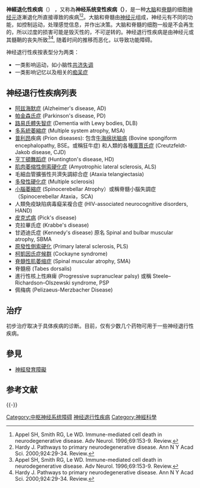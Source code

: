 {{expand|content=英文對應條目|time=2017-05-21T08:02:09+00:00}}

{{medical}}
{{Infobox medical condition
 | Name           = 神经退行性疾病
 | Image          = Parasagittal_MRI_of_human_head_in_patient_with_benign_familial_macrocephaly_prior_to_brain_injury_(ANIMATED).gif
 | Caption        = 一位罹患巨頭畸形患者的頭部斷層掃描
 |image_size =150px
 | DiseasesDB     = 
 | ICD10          = G30-G32
 | ICD9           = 
 | ICDO           = 
 | OMIM           = 
 | MedlinePlus    = 
 | eMedicineSubj  = 
 | eMedicineTopic = 
 | MeshID         = D019636
}}

'''神經退化性疾病'''（{{lang-en|'''neurodegenerative disorder'''}}） ，又称為'''神经系统变性疾病（{{lang-en|'''neurodegenerative disease'''}}）'''，是一种[[大脑|大脑]]和[[脊髓|脊髓]]的细胞[[神经元|神经元]]逐漸退化所直接導致的疾病<ref name=ap>Appel SH, Smith RG, Le WD. Immune-mediated cell death in neurodegenerative disease. Adv Neurol. 1996;69:153-9. Review. </ref><ref name=ha>Hardy J. Pathways to primary neurodegenerative disease. Ann N Y Acad Sci. 2000;924:29-34. Review.</ref>。大脑和脊髓由[[神经元|神经元]]组成，神经元有不同的功能，如控制运动，处理感觉信息，并作出决策。大脑和脊髓的细胞一般是不会再生的，所以过度的损害可能是毁灭性的，不可逆转的。神经退行性疾病是由神经元或其髓鞘的丧失所致<ref name=ap>Appel SH, Smith RG, Le WD. Immune-mediated cell death in neurodegenerative disease. Adv Neurol. 1996;69:153-9. Review. </ref><ref name=ha>Hardy J. Pathways to primary neurodegenerative disease. Ann N Y Acad Sci. 2000;924:29-34. Review.</ref>, 随着时间的推移而恶化，以导致功能障碍。

神经退行性疾按表型分为两类： 
* 一类影响运动，如小脑性[[共济失调|共济失调]]
* 一类影响记忆以及相关的[[痴呆症|痴呆症]]

== 神经退行性疾病列表 ==

*[[阿茲海默症|阿兹海默症]] (Alzheimer's disease, AD)
*[[帕金森氏症|帕金森氏症]] (Parkinson's disease, PD)
*[[路易氏體失智症|路易氏體失智症]] (Dementia with Lewy bodies, DLB)
*[[多系統萎縮症|多系統萎縮症]] (Multiple system atrophy, MSA)
*[[朊毒體|普利昂]]疾病 (Prion diseases): 包含[[牛腦海綿狀病變|牛海绵状脑病]] (Bovine spongiform encephalopathy, BSE。或稱狂牛症) 和人類的各種[[克雅二氏病|庫賈氏症]] (Creutzfeldt-Jakob disease, CJD)
*[[亨丁頓舞蹈症|亨丁頓舞蹈症]] (Huntington's disease, HD)
*[[肌萎缩性脊髓侧索硬化症|肌肉萎缩性側索硬化症]] (Amyotrophic lateral sclerosis, ALS)
*毛細血管擴張性共濟失調綜合症 (Ataxia telangiectasia)
*[[多发性硬化症|多發性硬化症]] (Multiple sclerosis)
*[[小腦萎縮症|小腦萎縮症]] (Spinocerebellar Atrophy）或稱脊髓小腦失調症（Spinocerebellar Ataxia，SCA)
*人類免疫缺陷病毒癡呆複合症 (HIV-associated neurocognitive disorders, HAND) 
*[[皮克氏病|皮克式病]] (Pick's disease)
*克拉畢氏症 (Krabbe's disease)
*甘迺迪氏症 (Kennedy's disease) 原名 Spinal and bulbar muscular atrophy, SBMA
*[[原發性側索硬化|原發性側索硬化]] (Primary lateral sclerosis, PLS)
*[[柯凱因氏症候群|柯凱因氏症候群]] (Cockayne syndrome)
*[[脊髓性肌萎缩症|脊髓性肌萎缩症]] (Spinal muscular atrophy, SMA)
*脊髓癆 (Tabes dorsalis)
*進行性核上性麻痺 (Progressive supranuclear palsy) 或稱 Steele–Richardson–Olszewski syndrome, PSP 
*佩梅病 (Pelizaeus-Merzbacher Disease)

== 治疗 ==
初步治疗取决于具体疾病的诊断。目前，仅有少数几个药物可用于一些神经退行性疾病。

==參見==
*[[神經發育障礙|神經發育障礙]]

== 参考文献 ==
{{Reflist|30em}}

{{-}}
{{中枢神经系统疾病}}
{{神经科学}}

[[Category:中枢神经系统障碍|Category:中枢神经系统障碍]]
[[Category:神经退行性疾病|]]
[[Category:神經科學|Category:神經科學]]